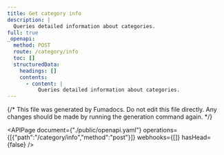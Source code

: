 ```yaml
---
title: Get category info
description: |
  Queries detailed information about categories.
full: true
_openapi:
  method: POST
  route: /category/info
  toc: []
  structuredData:
    headings: []
    contents:
      - content: |
          Queries detailed information about categories.
---
```


{/* This file was generated by Fumadocs.
Do not edit this file directly. Any changes should be made by running the generation command again. */}

<APIPage document={"./public/openapi.yaml"} operations={[{"path":"/category/info","method":"post"}]} webhooks={[]} hasHead={false} />